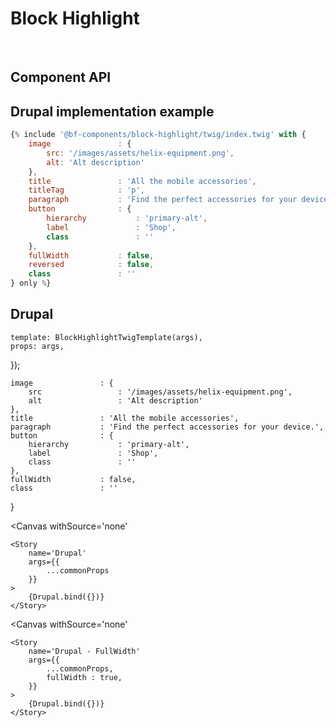 


<Meta 
    title='Components/Block Highlight' 
    component={BlockHighlightComponent}
    argTypes={{}}
/>

# Block Highlight

<br/>



## Component API

<Props of={BlockHighlightComponent} />



## Drupal implementation example

```jsx
{% include '@bf-components/block-highlight/twig/index.twig' with {
    image               : {
        src: '/images/assets/helix-equipment.png',
        alt: 'Alt description'
    },
    title               : 'All the mobile accessories',
    titleTag            : 'p',
    paragraph           : 'Find the perfect accessories for your device.',
    button              : {
        hierarchy           : 'primary-alt',
        label               : 'Shop',
        class               : ''
    },
    fullWidth           : false,
    reversed            : false,
    class               : ''
} only %}
```



## Drupal

    template: BlockHighlightTwigTemplate(args),
    props: args,
});

    image               : {
        src                 : '/images/assets/helix-equipment.png',
        alt                 : 'Alt description'
    },
    title               : 'All the mobile accessories',
    paragraph           : 'Find the perfect accessories for your device.',
    button              : {
        hierarchy           : 'primary-alt',
        label               : 'Shop',
        class               : ''
    },
    fullWidth           : false,
    class               : ''
}

<Canvas
    withSource='none'
>
    <Story 
        name='Drupal'
        args={{ 
            ...commonProps
        }}
    >
        {Drupal.bind({})}
    </Story>
</Canvas>

<Canvas
    withSource='none'
>
    <Story 
        name='Drupal - FullWidth'
        args={{ 
            ...commonProps,
            fullWidth : true,
        }}
    >
        {Drupal.bind({})}
    </Story>
</Canvas>